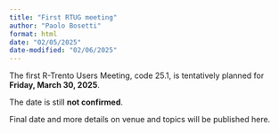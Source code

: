```yaml
---
title: "First RTUG meeting"
author: "Paolo Bosetti"
format: html
date: "02/05/2025"
date-modified: "02/06/2025"
---
```



The first R-Trento Users Meeting, code 25.1, is tentatively planned for **Friday, March 30, 2025**.

:::{.callout-note}
The date is still **not confirmed**.

Final date and more details on venue and topics will be published here.
:::